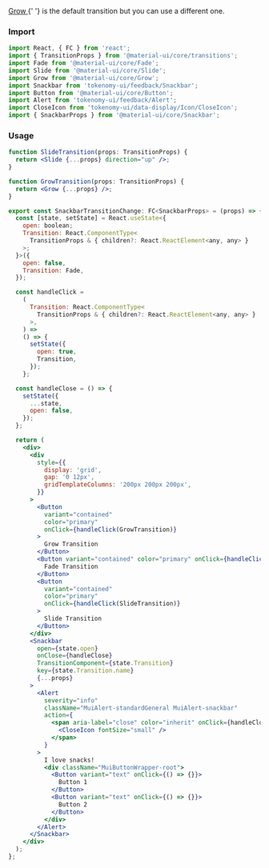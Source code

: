 
<Title>Transition change snackbars</Title>
<Subtitle>
  <a target="_blank" href="https://v4.mui.com/components/transitions/#grow">
    Grow
  </a>{' '}
  is the default transition but you can use a different one.
</Subtitle>

### Import

```jsx
import React, { FC } from 'react';
import { TransitionProps } from '@material-ui/core/transitions';
import Fade from '@material-ui/core/Fade';
import Slide from '@material-ui/core/Slide';
import Grow from '@material-ui/core/Grow';
import Snackbar from 'tokenomy-ui/feedback/Snackbar';
import Button from '@material-ui/core/Button';
import Alert from 'tokenomy-ui/feedback/Alert';
import CloseIcon from 'tokenomy-ui/data-display/Icon/CloseIcon';
import { SnackbarProps } from '@material-ui/core/Snackbar';
```

### Usage

<SnackbarTransitionChange />

```jsx
function SlideTransition(props: TransitionProps) {
  return <Slide {...props} direction="up" />;
}

function GrowTransition(props: TransitionProps) {
  return <Grow {...props} />;
}

export const SnackbarTransitionChange: FC<SnackbarProps> = (props) => {
  const [state, setState] = React.useState<{
    open: boolean;
    Transition: React.ComponentType<
      TransitionProps & { children?: React.ReactElement<any, any> }
    >;
  }>({
    open: false,
    Transition: Fade,
  });

  const handleClick =
    (
      Transition: React.ComponentType<
        TransitionProps & { children?: React.ReactElement<any, any> }
      >,
    ) =>
    () => {
      setState({
        open: true,
        Transition,
      });
    };

  const handleClose = () => {
    setState({
      ...state,
      open: false,
    });
  };

  return (
    <div>
      <div
        style={{
          display: 'grid',
          gap: '0 12px',
          gridTemplateColumns: '200px 200px 200px',
        }}
      >
        <Button
          variant="contained"
          color="primary"
          onClick={handleClick(GrowTransition)}
        >
          Grow Transition
        </Button>
        <Button variant="contained" color="primary" onClick={handleClick(Fade)}>
          Fade Transition
        </Button>
        <Button
          variant="contained"
          color="primary"
          onClick={handleClick(SlideTransition)}
        >
          Slide Transition
        </Button>
      </div>
      <Snackbar
        open={state.open}
        onClose={handleClose}
        TransitionComponent={state.Transition}
        key={state.Transition.name}
        {...props}
      >
        <Alert
          severity="info"
          className="MuiAlert-standardGeneral MuiAlert-snackbar"
          action={
            <span aria-label="close" color="inherit" onClick={handleClose}>
              <CloseIcon fontSize="small" />
            </span>
          }
        >
          I love snacks!
          <div className="MuiButtonWrapper-root">
            <Button variant="text" onClick={() => {}}>
              Button 1
            </Button>
            <Button variant="text" onClick={() => {}}>
              Button 2
            </Button>
          </div>
        </Alert>
      </Snackbar>
    </div>
  );
};
```
